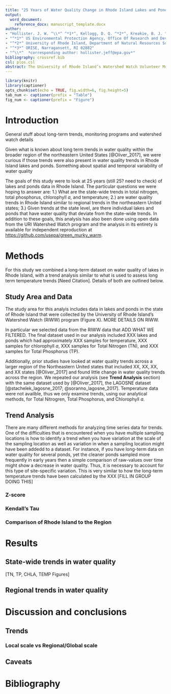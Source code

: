 ```yaml
---
title: "25 Years of Water Quality Change in Rhode Island Lakes and Ponds"
output: 
  word_document:
    reference_docx: manuscript_template.docx   
author:
- "Hollister. J. W. ^\\*^ ^*1*^, Kellogg, D. Q. ^*2*^, Kreakie, B. J. ^*1*^, Shivers, S. ^*3*^, Herron, E. ^*2*^, Green, L. ^*2*^, Gold, A ^*2*^"
- "^*1*^ US Environmental Protection Agency, Office Of Research and Development, Atlantic Ecology Division, Narragansett, RI 02882"
- "^*2*^ University of Rhode Island, Department of Natural Resources Science, Kingston, RI 02881"
- "^*3*^ ORISE, Narragansett, RI 02882"
- "^\\*^  *corresponding author: hollister.jeff@epa.gov*"
bibliography: crossref.bib
csl: plos.csl
abstract: The University of Rhode Island’s Watershed Watch Volunteer Monitoring Program has been collecting water quality data on dozens of Rhode Island lakes and ponds for over 25 years, allowing us to explore long-term trends in common water quality parameters.  Not all lakes and ponds in the study area were sampled across the full time period and lakes were often added in geographic clusters (e.g. in urbanized northern Rhode Island).  Not unlike how long-term temperature records are analyzed, we centered and scaled (i.e., the z-score) water quality measurements on a per-station basis. This provides a robust and commonly scaled measurement to explore this data for long-term trends.  State-wide aggregation shows increasing temperature, chlorophyll *a*, and total nitrogen. Interestingly, total phosphorus is showing a decline, perhaps reflecting the management focus on phosphorus reductions.  While yearly trends are useful, they do mask month-to-month variability differences across sites.  Additionally, while most sites track the yearly trend in decreasing water quality, there are bright spots with some sites improving over the 25 years. Contrary to previously reported analyses that show relatively stable water quality at the regional scale, our analysis shows that long-term water quality trends within Rhode Island show some parameters improving while others are in decline.  Importantly, this analysis also points out the incredible value and importance of data from long-term monitoring programs, like Watershed Watch, for identifying trends in environmental condition. 
---
```



```r
library(knitr)
library(captioner)
opts_chunk$set(echo = TRUE, fig.width=6, fig.height=5)
tab_num <- captioner(prefix = "Table")
fig_num <- captioner(prefix = "Figure")

```

# Introduction

General stuff about long-term trends, monitoring programs and watershed watch details

Given what is known about long term trends in water quality within the broader region of the northeastern United States [@Oliver_2017], we were curious if those trends were also present in water quality trends in Rhode Island lakes and ponds.  Something about spatial and temporal variability of water quality

The goals of this study were to look at 25 years (still 25? need to check) of lakes and ponds data in Rhode Island.  The particular questions we were hoping to answer are: 1.) What are the state-wide trends in total nitrogen, total phosphorus, chlorophyll *a*, and temperature; 2.) are water quality trends in Rhode Island similar to regional trends in the northeastern United states; 3.) Given trends at the state level, are there individual lakes and ponds that have water quality that deviate from the state-wide trends.  In addition to these goals, this analysis has also been done using open data from the URI Watershed Watch program and the analysis in its entirety is available for independent reproduction at <https://github.com/usepa/green_murky_warm>.       

# Methods

For this study we combined a long-term dataset on water quality of lakes in Rhode Island, with a trend analysis similar to what is used to assess long term temperature trends [Need Citation].  Details of both are outlined below.

## Study Area and Data

The study area for this analyis includes data in lakes and ponds in the state of Rhode Island that were collected by the University of Rhode Island's Watershed Watch (RIWW) program (Figure X).  MORE DETAILS ON RIWW.

In particular we selected data from the RIWW data that ADD WHAT WE FILTERED.  The final dataset used in our analysis included XXX lakes and ponds which had approximately XXX samples for temperature, XXX samples for chlorophyll *a*, XXX samples for Total Nitrogen (TN), and XXX samples for Total Phosphorus (TP).  

Additionally, prior studies have looked at water quality trends across a larger region of the Northeastern United states that included XX, XX, XX, and XX states [@Oliver_2017] and found little change in water quality trends across the region.  We repeated our analysis (see **Trend Analysis** section) with the same dataset used by [@Oliver_2017], the LAGOSNE dataset [@stachelek_lagosne_2017; @soranno_lagosne_2017].  Temperature data were not availble, thus we only examine trends, using our analytical methods, for Total Nitrogren, Total Phosphorus, and Chlorophyll *a*.

## Trend Analysis

There are many different methods for analyzing time series data for trends.  One of the difficulties that is encountered when you have multiple sampling locations is how to identify a trend when you have variation at the scale of the sampling location as well as variation in when a sampling location might have been addedd to a dataset.  For instance, if you have long-term data on water quality for several ponds, yet the cleaner ponds sampled more frequently in early years then a simple comparison of raw-values over time might show a decrease in water quality.  Thus, it is necessary to account for this type of site-specific variation.  This is very similar to how the long-term temperature trends have been calculated by the XXX [FILL IN GROUP DOING THIS]

### Z-score

### Kendall's Tau

### Comparison of Rhode Island to the Region 

# Results

## State-wide trends in water quality

[TN, TP, CHLA, TEMP Figures]

## Regional trends in water quality

# Discussion and conclusions

## Trends

### Local scale vs Regional/Global scale

## Caveats

# Bibliography
